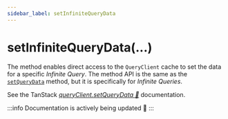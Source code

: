 ```yaml
---
sidebar_label: setInfiniteQueryData
---
```


# setInfiniteQueryData(...)

The method enables direct access to the `QueryClient` cache to set the data for a specific _Infinite Query_.
The method API is the same as the [`setQueryData`](setQueryData.mdx) method, but it is specifically for _Infinite Queries_.

See the TanStack [_queryClient.setQueryData 🌴_](https://tanstack.com/query/latest/docs/reference/QueryClient#queryclientsetquerydata) documentation.

:::info
Documentation is actively being updated 🚧
:::
